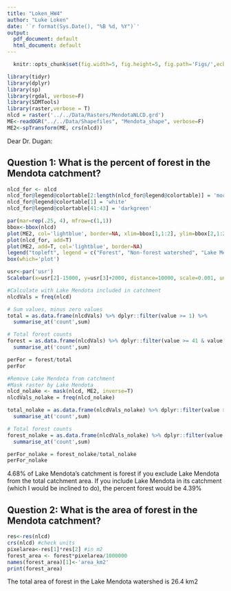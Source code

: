 ```yaml
---
title: "Loken_HW4"
author: "Luke Loken"
date: '`r format(Sys.Date(), "%B %d, %Y")`'
output:
  pdf_document: default
  html_document: default
---
```



```r
  knitr::opts_chunk$set(fig.width=5, fig.height=5, fig.path='Figs/',echo = TRUE)
```

```r
library(tidyr)
library(dplyr)
library(sp)
library(rgdal, verbose=F)
library(SDMTools)
library(raster,verbose = T)
nlcd = raster('../../Data/Rasters/MendotaNLCD.grd')
ME<-readOGR("../../Data/Shapefiles", "Mendota_shape", verbose=F)
ME2<-spTransform(ME, crs(nlcd))
```

Dear Dr. Dugan:

## Question 1: What is the percent of forest in the Mendota catchment?

```r

nlcd_for <- nlcd
nlcd_for@legend@colortable[2:length(nlcd_for@legend@colortable)] = 'moccasin'
nlcd_for@legend@colortable[1] = 'white'
nlcd_for@legend@colortable[41:43] = 'darkgreen'

par(mar=rep(.25, 4), mfrow=c(1,1))
bbox<-bbox(nlcd)
plot(ME2, col='lightblue', border=NA, xlim=bbox[1,1:2], ylim=bbox[2,1:2], xaxs='i',  yaxs='i')
plot(nlcd_for, add=T)
plot(ME2, add=T, col='lightblue', border=NA)
legend("topleft", legend = c("Forest", "Non-forest watershed", "Lake Mendota"), fill = c('darkgreen', 'moccasin', 'lightblue'), bty='n')
box(which='plot')

usr<-par('usr')
Scalebar(x=usr[2]-15000, y=usr[3]+2000, distance=10000, scale=0.001, unit='km')  

```

```r

#Calculate with Lake Mendota included in catchment
nlcdVals = freq(nlcd)

# Sum values, minus zero values 
total = as.data.frame(nlcdVals) %>% dplyr::filter(value >= 1) %>%
  summarise_at('count',sum)

# Total forest counts
forest = as.data.frame(nlcdVals) %>% dplyr::filter(value >= 41 & value <= 43) %>%
  summarise_at('count',sum)

perFor = forest/total
perFor

#Remove Lake Mendota from catchment
#Mask raster by Lake Mendota
nlcd_nolake <- mask(nlcd, ME2, inverse=T)
nlcdVals_nolake = freq(nlcd_nolake)

total_nolake = as.data.frame(nlcdVals_nolake) %>% dplyr::filter(value >= 1) %>%
  summarise_at('count',sum)

# Total forest counts
forest_nolake = as.data.frame(nlcdVals_nolake) %>% dplyr::filter(value >= 41 & value <= 43) %>%
  summarise_at('count',sum)

perFor_nolake = forest_nolake/total_nolake
perFor_nolake

```

4.68% of Lake Mendota's catchment is forest if you exclude Lake Mendota from the total catchment area. If you include Lake Mendota in its catchment (which I would be inclined to do), the percent forest would be 4.39%

## Question 2: What is the area of forest in the Mendota catchment?

```r
res<-res(nlcd)
crs(nlcd) #check units
pixelarea<-res[1]*res[2] #in m2
forest_area <- forest*pixelarea/1000000
names(forest_area)[1]<-'area_km2'
print(forest_area)
```

The total area of forest in the Lake Mendota watershed is 26.4 km2




